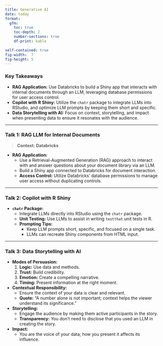 ```yaml
---
title: Generative AI 
date: today 
format:
  gfm:
    toc: true
    toc-depth: 2
    number-sections: true
    df-print: kable
    
self-contained: true
fig-width:  7
fig-height: 5
---
```


### Key Takeaways
- **RAG Application:** Use Databricks to build a Shiny app that interacts with internal documents through an LLM, leveraging database permissions for user access control.
- **Copilot with R Shiny:** Utilize the `chatr` package to integrate LLMs into RStudio, and optimize LLM prompts by keeping them short and specific.
- **Data Storytelling with AI:** Focus on context, storytelling, and impact when presenting data to ensure it resonates with the audience.

---

### Talk 1: RAG LLM for Internal Documents
> **Context: Databricks**

- **RAG Application:**
  - Use a Retrieval-Augmented Generation (RAG) approach to interact with and answer questions about your document library via an LLM.
  - Build a Shiny app connected to Databricks for document interaction.
  - **Access Control:** Utilize Databricks' database permissions to manage user access without duplicating controls.

---

### Talk 2: Copilot with R Shiny
- **`chatr` Package:**
  - Integrate LLMs directly into RStudio using the `chatr` package.
  - **Unit Testing:** Use LLMs to assist in writing `testthat` unit tests in R.
  - **Prompting Tips:**
    - Keep LLM prompts short, specific, and focused on a single task.
    - LLMs can recreate Shiny components from HTML input.

---

### Talk 3: Data Storytelling with AI
- **Modes of Persuasion:**
  1. **Logic:** Use data and methods.
  2. **Trust:** Build credibility.
  3. **Emotion:** Create a compelling narrative.
  4. **Timing:** Present information at the right moment.

- **Contextual Responsibility:**
  - Ensure the context of your data is clear and relevant.
  - **Quote:** "A number alone is not important; context helps the viewer understand its significance."

- **Storytelling:**
  - Engage the audience by making them active participants in the story.
  - **Transparency:** You don’t need to disclose that you used an LLM in creating the story.

- **Impact:**
  - You are the voice of your data; how you present it affects its influence.
